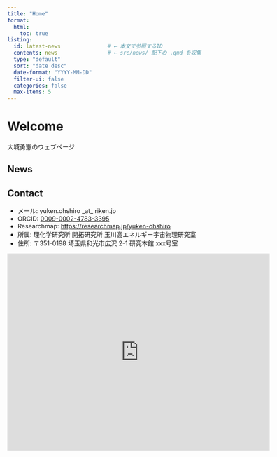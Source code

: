 ```yaml
---
title: "Home"
format:
  html:
    toc: true
listing:
  id: latest-news               # ← 本文で参照するID
  contents: news                # ← src/news/ 配下の .qmd を収集
  type: "default"
  sort: "date desc"
  date-format: "YYYY-MM-DD"
  filter-ui: false
  categories: false
  max-items: 5
---
```


# Welcome
大城勇憲のウェブページ

## News
::: {#latest-news}
:::

## Contact
- メール: yuken.ohshiro \_at\_ riken.jp  
- ORCID: [0009-0002-4783-3395](https://orcid.org/0009-0002-4783-3395)  
- Researchmap: [https://researchmap.jp/yuken-ohshiro](https://researchmap.jp/yuken-ohshiro)
- 所属: 理化学研究所 開拓研究所 玉川高エネルギー宇宙物理研究室
- 住所: 〒351-0198 埼玉県和光市広沢 2-1 研究本館 xxx号室

<iframe
  src="https://www.google.com/maps/embed?pb=!1m18!1m12!1m3!1d1571.426004046237!2d139.61156142342585!3d35.77996077013359!2m3!1f0!2f0!3f0!3m2!1i1024!2i768!4f13.1!3m3!1m2!1s0x6018ebfd55ba620d%3A0xc0e85ee61939d400!2z54m55a6a5Zu956uL56CU56m26ZaL55m65rOV5Lq6IOeQhuWMluWtpueglOeptuaJgA!5e0!3m2!1sja!2sjp!4v1759208514516!5m2!1sja!2sjp"
  width="600"
  height="450"
  style="border:0;"
  allowfullscreen=""
  loading="lazy"
  referrerpolicy="no-referrer-when-downgrade">
</iframe>